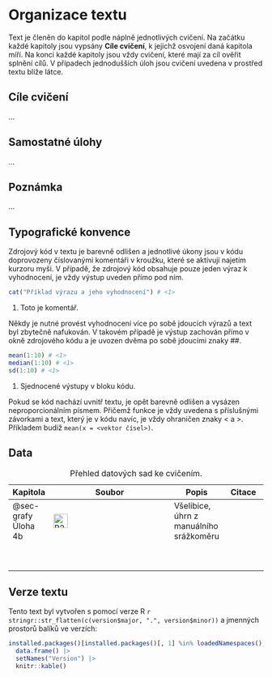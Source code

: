 # Organizace textu

Text je členěn do kapitol podle náplně jednotlivých cvičení. Na začátku každé kapitoly jsou vypsány **Cíle cvičení**, k jejichž osvojení daná kapitola míří. Na konci každé kapitoly jsou vždy cvičení, které mají za cíl ověřit splnění cílů. V případech jednodušších úloh jsou cvičení uvedena v prostřed textu blíže látce.

::: callout-warning
## Cíle cvičení

...
:::

::: callout-tip
## Samostatné úlohy

...
:::

::: callout-note
## Poznámka

...
:::

## Typografické konvence

Zdrojový kód v textu je barevně odlišen a jednotlivé úkony jsou v kódu doprovozeny číslovanými komentáři v kroužku, které se aktivují najetím kurzoru myši. V případě, že zdrojový kód obsahuje pouze jeden výraz k vyhodnocení, je vždy výstup uveden přímo pod ním.

```r
cat("Příklad výrazu a jeho vyhodnocení") # <1>
```

1.  Toto je komentář.

Někdy je nutné provést vyhodnocení více po sobě jdoucích výrazů a text byl zbytečně nafukován. V takovém případě je výstup zachován přímo v okně zdrojového kódu a je uvozen dvěma po sobě jdoucími znaky $\#\#$.

```r
mean(1:10) # <1>
median(1:10) # <1>
sd(1:10) # <1>
```

1.  Sjednocené výstupy v bloku kódu.

Pokud se kód nachází uvnitř textu, je opět barevně odlišen a vysázen neproporcionálním písmem. Přičemž funkce je vždy uvedena s příslušnými závorkami a text, který je v kódu navíc, je vždy ohraničen znaky $<$ a $>$. Příkladem budiž `mean(x = <vektor čísel>)`.

## Data

| Kapitola            | Soubor                                                                                                  | Popis                                   | Citace |
|------------|------------------------------------|------------|------------|
| @sec-grafy Úloha 4b | [![P2VSEL01_SRA_N.csv](images/mage--file-download.svg){width="28"}](./data/CHMI_SRA/P2VSEL01_SRA_N.csv) | Všelibice, úhrn z manuálního srážkoměru |        |
|                     |                                                                                                         |                                         |        |
|                     |                                                                                                         |                                         |        |
|                     |                                                                                                         |                                         |        |
|                     |                                                                                                         |                                         |        |
|                     |                                                                                                         |                                         |        |
|                     |                                                                                                         |                                         |        |
|                     |                                                                                                         |                                         |        |
|                     |                                                                                                         |                                         |        |
|                     |                                                                                                         |                                         |        |

: Přehled datových sad ke cvičením.

## Verze textu

Tento text byl vytvořen s pomocí verze R `r stringr::str_flatten(c(version$major, ".", version$minor))` a jmenných prostorů balíků ve verzích:

```r
installed.packages()[installed.packages()[, 1] %in% loadedNamespaces(), ][, c("Version")] |> 
  data.frame() |> 
  setNames("Version") |> 
  knitr::kable()
```
